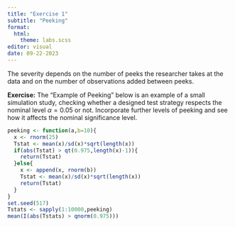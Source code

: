 ```yaml
---
title: "Exercise 1"
subtitle: "Peeking"
format: 
  html:
    theme: labs.scss
editor: visual
date: 09-22-2023
---
```


The severity depends on the number of peeks the researcher takes at the data and on the number of observations added between peeks.

**Exercise:** The "Example of Peeking" below is an example of a small simulation study, checking whether a designed test strategy respects the nominal level $\alpha = 0.05$ or not. Incorporate further levels of peeking and see how it affects the nominal significance level.


```r
peeking <- function(a,b=10){
  x <- rnorm(25)
  Tstat <- mean(x)/sd(x)*sqrt(length(x))
  if(abs(Tstat) > qt(0.975,length(x)-1)){
    return(Tstat)
  }else{
    x <- append(x, rnorm(b))
    Tstat <- mean(x)/sd(x)*sqrt(length(x))
    return(Tstat)
  }
}
set.seed(517)
Tstats <- sapply(1:10000,peeking)
mean(I(abs(Tstats) > qnorm(0.975)))
```